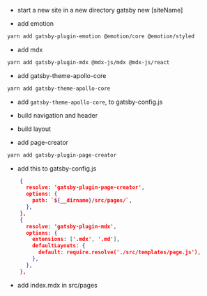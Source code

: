 

- start a new site in a new directory
gatsby new [siteName]

- add emotion
```zsh
yarn add gatsby-plugin-emotion @emotion/core @emotion/styled
```

- add mdx
```zsh
yarn add gatsby-plugin-mdx @mdx-js/mdx @mdx-js/react
```

- add gatsby-theme-apollo-core
```zsh
yarn add gatsby-theme-apollo-core
```

- add `gatsby-theme-apollo-core`, to gatsby-config.js

- build navigation and header

- build layout

- add page-creator
```zsh
yarn add gatsby-plugin-page-creator
```

- add this to gatsby-config.js
```json
    {
      resolve: 'gatsby-plugin-page-creator',
      options: {
        path: `${__dirname}/src/pages/`,
      },
    },
    {
      resolve: 'gatsby-plugin-mdx',
      options: {
        extensions: ['.mdx', '.md'],
        defaultLayouts: {
          default: require.resolve('./src/templates/page.js'),
        },
      },
    },
```
- add index.mdx in src/pages





